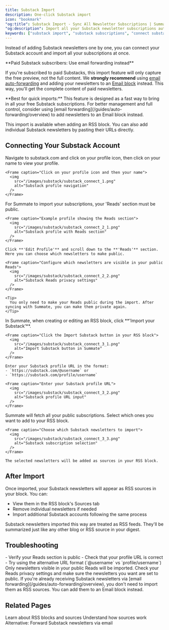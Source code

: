 ```yaml
---
title: Substack Import
description: One-click Substack import
icon: "bookmark"
"og:title": Substack Import - Sync All Newsletter Subscriptions | Summate
"og:description": Import all your Substack newsletter subscriptions automatically by connecting your Substack account. Learn how to sync subscriptions and add them as RSS sources to your Summate digests.
keywords: ["substack import", "substack subscriptions", "connect substack", "import newsletters", "rss sync"]
---
```


Instead of adding Substack newsletters one by one, you can connect your Substack account and import all your subscriptions at once.

<Warning>
**Paid Substack subscribers: Use email forwarding instead**

If you're subscribed to paid Substacks, this import feature will only capture the free preview, not the full content. We **strongly recommend** using [email auto-forwarding](/guides/auto-forwarding/overview) and adding your newsletters to an [Email block](/concepts/blocks#email-blocks) instead. This way, you'll get the complete content of paid newsletters.
</Warning>

<Info>
**Best for quick imports:** This feature is designed as a fast way to bring in all your free Substack subscriptions. For better management and full control, consider using [email forwarding](/guides/auto-forwarding/overview) to add newsletters to an Email block instead.

This import is available when adding an RSS block. You can also add individual Substack newsletters by pasting their URLs directly.
</Info>

## Connecting Your Substack Account

<Steps>
  <Step title="Find your Substack profile URL">
    Navigate to substack.com and click on your profile icon, then click on your name to view your profile.

    <Frame caption="Click on your profile icon and then your name">
      <img
        src="/images/substack/substack_connect_1.png"
        alt="Substack profile navigation"
      />
    </Frame>
  </Step>

  <Step title="Make your 'Reads' section public">
    For Summate to import your subscriptions, your 'Reads' section must be public.

    <Frame caption="Example profile showing the Reads section">
      <img
        src="/images/substack/substack_connect_2_1.png"
        alt="Substack profile with Reads section"
      />
    </Frame>

    Click **'Edit Profile'** and scroll down to the **'Reads'** section. Here you can choose which newsletters to make public.

    <Frame caption="Configure which newsletters are visible in your public Reads">
      <img
        src="/images/substack/substack_connect_2_2.png"
        alt="Substack Reads privacy settings"
      />
    </Frame>

    <Tip>
      You only need to make your Reads public during the import. After syncing with Summate, you can make them private again.
    </Tip>
  </Step>

  <Step title="Connect in Summate">
    In Summate, when creating or editing an RSS block, click **'Import your Substack'**.

    <Frame caption="Click the Import Substack button in your RSS block">
      <img
        src="/images/substack/substack_connect_3_1.png"
        alt="Import Substack button in Summate"
      />
    </Frame>

    Enter your Substack profile URL in the format:
    - `https://substack.com/@username` or
    - `https://substack.com/profile/username`

    <Frame caption="Enter your Substack profile URL">
      <img
        src="/images/substack/substack_connect_3_2.png"
        alt="Substack profile URL input"
      />
    </Frame>
  </Step>

  <Step title="Select subscriptions to import">
    Summate will fetch all your public subscriptions. Select which ones you want to add to your RSS block.

    <Frame caption="Choose which Substack newsletters to import">
      <img
        src="/images/substack/substack_connect_3_3.png"
        alt="Substack subscription selection"
      />
    </Frame>

    The selected newsletters will be added as sources in your RSS block.
  </Step>
</Steps>

## After Import

Once imported, your Substack newsletters will appear as RSS sources in your block. You can:

- View them in the RSS block's Sources tab
- Remove individual newsletters if needed
- Import additional Substack accounts following the same process

<Note>
Substack newsletters imported this way are treated as RSS feeds. They'll be summarized just like any other blog or RSS source in your digest.
</Note>

## Troubleshooting

<AccordionGroup>
  <Accordion title="Import not working" icon="circle-exclamation">
    - Verify your Reads section is public
    - Check that your profile URL is correct
    - Try using the alternative URL format (`@username` vs `profile/username`)
  </Accordion>

  <Accordion title="Some newsletters missing" icon="list">
    Only newsletters visible in your public Reads will be imported. Check your Reads privacy settings and make sure the newsletters you want are set to public.
  </Accordion>

  <Accordion title="Already have newsletters via email" icon="envelope">
    If you're already receiving Substack newsletters via [email forwarding](/guides/auto-forwarding/overview), you don't need to import them as RSS sources. You can add them to an Email block instead.
  </Accordion>
</AccordionGroup>

## Related Pages

<CardGroup cols={2}>
  <Card title="RSS Blocks" icon="rss" href="/concepts/blocks#rss-block">
    Learn about RSS blocks and sources
  </Card>
  <Card title="Sources" icon="newspaper" href="/concepts/sources#rss-sources">
    Understand how sources work
  </Card>
  <Card title="Email Forwarding" icon="envelope" href="/guides/auto-forwarding">
    Alternative: Forward Substack newsletters via email
  </Card>
</CardGroup>
